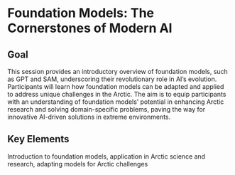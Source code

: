 # Foundation Models: The Cornerstones of Modern AI

## Goal {.unnumbered}
This session provides an introductory overview of foundation models, such as GPT and SAM, underscoring their revolutionary role in AI's evolution. Participants will learn how foundation models can be adapted and applied to address unique challenges in the Arctic. The aim is to equip participants with an understanding of foundation models' potential in enhancing Arctic research and solving domain-specific problems, paving the way for innovative AI-driven solutions in extreme environments.

## Key Elements {.unnumbered}
Introduction to foundation models, application in Arctic science and research, adapting models for Arctic challenges
